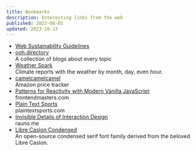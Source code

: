 ```yaml
---
title: Bookmarks
description: Interesting links from the web
published: 2023-08-05
updated: 2023-10-13
---
```


- [Web Sustainability Guidelines](https://w3c.github.io/sustyweb/)
- [ooh.directory](https://ooh.directory/) <br/><span>A collection of blogs about every topic</span>
- [Weather Spark](https://weatherspark.com/) <br/><span>Climate reports with the weather by month, day, even hour.</span>
- [camelcamelcamel](https://camelcamelcamel.com/) <br/><span>Amazon price tracker</span>
- [Patterns for Reactivity with Modern Vanilla JavaScript](https://frontendmasters.com/blog/vanilla-javascript-reactivity/) <br/><span>frontendmasters.com</span>
- [Plain Text Sports](https://plaintextsports.com/) <br/><span>plaintextsports.com</span>
- [Invisible Details of Interaction Design](https://rauno.me/craft/interaction-design) <br/><span>rauno.me</span>
- [Libre Caslon Condensed](https://github.com/ertekinno/libre-caslon-condensed) <br/><span>An open-source condensed serif font family derived from the beloved Libre Caslon.</span>
